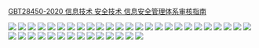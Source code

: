 [GBT28450-2020 信息技术 安全技术 信息安全管理体系审核指南](/images/GBT28450-2020/GBT28450-2020.pdf)


![](/images/GBT28450-2020/GBT28450-202001.png)
![](/images/GBT28450-2020/GBT28450-202002.png)
![](/images/GBT28450-2020/GBT28450-202003.png)
![](/images/GBT28450-2020/GBT28450-202004.png)
![](/images/GBT28450-2020/GBT28450-202005.png)
![](/images/GBT28450-2020/GBT28450-202006.png)
![](/images/GBT28450-2020/GBT28450-202007.png)
![](/images/GBT28450-2020/GBT28450-202008.png)
![](/images/GBT28450-2020/GBT28450-202009.png)
![](/images/GBT28450-2020/GBT28450-202010.png)
![](/images/GBT28450-2020/GBT28450-202011.png)
![](/images/GBT28450-2020/GBT28450-202012.png)
![](/images/GBT28450-2020/GBT28450-202013.png)
![](/images/GBT28450-2020/GBT28450-202014.png)
![](/images/GBT28450-2020/GBT28450-202015.png)
![](/images/GBT28450-2020/GBT28450-202016.png)
![](/images/GBT28450-2020/GBT28450-202017.png)
![](/images/GBT28450-2020/GBT28450-202018.png)
![](/images/GBT28450-2020/GBT28450-202019.png)
![](/images/GBT28450-2020/GBT28450-202020.png)
![](/images/GBT28450-2020/GBT28450-202021.png)
![](/images/GBT28450-2020/GBT28450-202022.png)
![](/images/GBT28450-2020/GBT28450-202023.png)
![](/images/GBT28450-2020/GBT28450-202024.png)
![](/images/GBT28450-2020/GBT28450-202025.png)
![](/images/GBT28450-2020/GBT28450-202026.png)
![](/images/GBT28450-2020/GBT28450-202027.png)
![](/images/GBT28450-2020/GBT28450-202028.png)
![](/images/GBT28450-2020/GBT28450-202029.png)
![](/images/GBT28450-2020/GBT28450-202030.png)
![](/images/GBT28450-2020/GBT28450-202031.png)
![](/images/GBT28450-2020/GBT28450-202032.png)
![](/images/GBT28450-2020/GBT28450-202033.png)
![](/images/GBT28450-2020/GBT28450-202034.png)
![](/images/GBT28450-2020/GBT28450-202035.png)
![](/images/GBT28450-2020/GBT28450-202036.png)
![](/images/GBT28450-2020/GBT28450-202037.png)
![](/images/GBT28450-2020/GBT28450-202038.png)
![](/images/GBT28450-2020/GBT28450-202039.png)